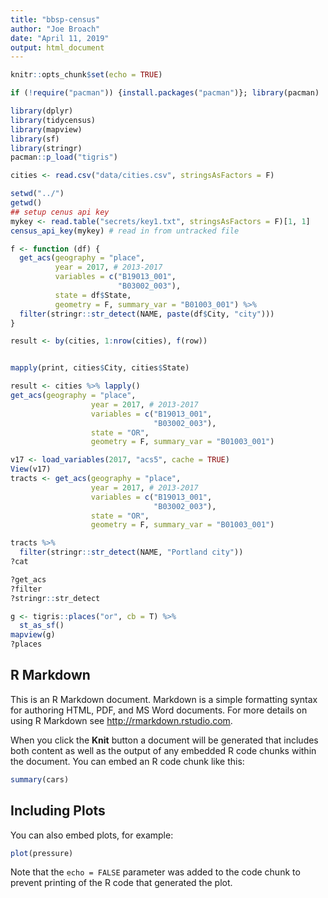 ```yaml
---
title: "bbsp-census"
author: "Joe Broach"
date: "April 11, 2019"
output: html_document
---
```


```r
knitr::opts_chunk$set(echo = TRUE)

if (!require("pacman")) {install.packages("pacman")}; library(pacman)

library(dplyr)
library(tidycensus)
library(mapview)
library(sf)
library(stringr)
pacman::p_load("tigris")

```

```r
cities <- read.csv("data/cities.csv", stringsAsFactors = F)

setwd("../")
getwd()
## setup cenus api key
mykey <- read.table("secrets/key1.txt", stringsAsFactors = F)[1, 1]
census_api_key(mykey) # read in from untracked file

f <- function (df) {
  get_acs(geography = "place", 
          year = 2017, # 2013-2017
          variables = c("B19013_001",
                        "B03002_003"),
          state = df$State,
          geometry = F, summary_var = "B01003_001") %>%
  filter(stringr::str_detect(NAME, paste(df$City, "city")))  
}

result <- by(cities, 1:nrow(cities), f(row))


mapply(print, cities$City, cities$State)

result <- cities %>% lapply()
get_acs(geography = "place", 
                  year = 2017, # 2013-2017
                  variables = c("B19013_001",
                                "B03002_003"),
                  state = "OR",
                  geometry = F, summary_var = "B01003_001")

v17 <- load_variables(2017, "acs5", cache = TRUE)
View(v17)
tracts <- get_acs(geography = "place", 
                  year = 2017, # 2013-2017
                  variables = c("B19013_001",
                                "B03002_003"),
                  state = "OR",
                  geometry = F, summary_var = "B01003_001")

tracts %>%
  filter(stringr::str_detect(NAME, "Portland city"))
?cat

?get_acs
?filter
?stringr::str_detect

g <- tigris::places("or", cb = T) %>%
  st_as_sf()
mapview(g)
?places
```


## R Markdown

This is an R Markdown document. Markdown is a simple formatting syntax for authoring HTML, PDF, and MS Word documents. For more details on using R Markdown see <http://rmarkdown.rstudio.com>.

When you click the **Knit** button a document will be generated that includes both content as well as the output of any embedded R code chunks within the document. You can embed an R code chunk like this:

```r
summary(cars)
```

## Including Plots

You can also embed plots, for example:

```r
plot(pressure)
```

Note that the `echo = FALSE` parameter was added to the code chunk to prevent printing of the R code that generated the plot.
